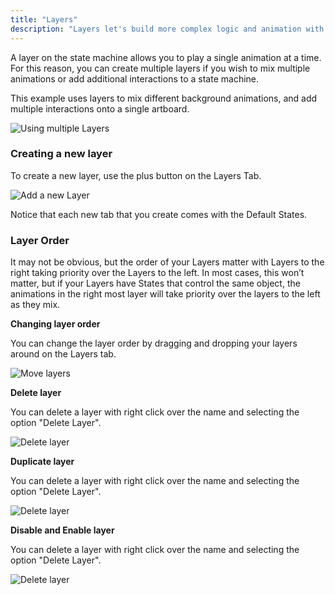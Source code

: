 ```yaml
---
title: "Layers"
description: "Layers let's build more complex logic and animation with the state machine. "
---
```



<YouTube id="7Vb1LosMzwk" />

A layer on the state machine allows you to play a single animation at a time. For this reason, you can create multiple layers if you wish to mix multiple animations or add additional interactions to a state machine.

This example uses layers to mix different background animations, and add multiple interactions onto a single artboard.

![Using multiple Layers](https://ucarecdn.com/aeedde5a-598f-42b3-a5df-81212757395e/)

### Creating a new layer

To create a new layer, use the plus button on the Layers Tab.

![Add a new Layer](https://ucarecdn.com/a6d3e96f-a049-40fd-8ec5-f85301c76a7d/)

Notice that each new tab that you create comes with the Default States.

### Layer Order

It may not be obvious, but the order of your Layers matter with Layers to the right taking priority over the Layers to the left. In most cases, this won’t matter, but if your Layers have States that control the same object, the animations in the right most layer will take priority over the layers to the left as they mix.

<YouTube id="Fc9MutscvAo" />

**Changing layer order**

You can change the layer order by dragging and dropping your layers around on the Layers tab.

![Move layers](https://ucarecdn.com/5826dbf5-6762-424e-a347-65557cebfdbd/)

**Delete layer**

You can delete a layer with right click over the name and selecting the option "Delete Layer".

![Delete layer](https://ucarecdn.com/5826dbf5-6762-424e-a347-65557cebfdbd/)

**Duplicate layer**

You can delete a layer with right click over the name and selecting the option "Delete Layer".

![Delete layer](https://ucarecdn.com/5826dbf5-6762-424e-a347-65557cebfdbd/)

**Disable and Enable layer**

You can delete a layer with right click over the name and selecting the option "Delete Layer".

![Delete layer](https://ucarecdn.com/5826dbf5-6762-424e-a347-65557cebfdbd/)